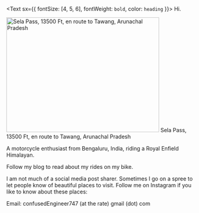 <Text sx={{ fontSize: [4, 5, 6], fontWeight: `bold`, color: `heading` }}>
  Hi.
</Text>

<img src="https://confusedengineer.in/wp-content/uploads/2020/03/IMG_20200307_130605-2-scaled.jpg" width="400" height="300" alt="Sela Pass, 13500 Ft, en route to Tawang, Arunachal Pradesh" />
Sela Pass, 13500 Ft, en route to Tawang, Arunachal Pradesh


A motorcycle enthusiast from Bengaluru, India, riding a Royal Enfield Himalayan.

Follow my blog to read about my rides on my bike.

I am not much of a social media post sharer. Sometimes I go on a spree to let people know of beautiful places to visit. Follow me on Instagram if you like to know about these places:


Email: confusedEngineer747 (at the rate) gmail (dot) com